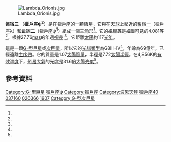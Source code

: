 {{Starbox begin
| name = 觜宿三（獵戶座φ<sup>2</sup>）
}}
{{Starbox image
|image=
{{Location mark
|image=Orion constellation map.svg|alt=|float=center|width=280
|label=|position=right
|mark=Red circle.svg|mark_width=8|mark_link=φ<sup>2</sup>
|x=570|y=230
}}
|caption=觜宿三在獵戶座中的位置（紅圈）
}}
{{Starbox observe
 | epoch = [[J2000.0|J2000.0]]
 | equinox = [[J2000.0|J2000.0]] ([[International_Celestial_Reference_System|ICRS]])
 | constell = [[獵戶座|獵戶座]]
 | 星官 = 觜 （[[觜宿|觜宿]]）
 | ra = {{RA|05|36|54.38819}}<ref name=vanLeeuwen2007/>
 | dec = {{DEC|+09|17|26.4096}}<ref name=vanLeeuwen2007/>
 | appmag_v = 4.081<ref name=Cousins1984/>
}}
{{Starbox character
 | class = G8 III-IV<ref name=Frasca2009/>
 | u-b = +0.618<ref name=Cousins1984/>
 | b-v = +0.966<ref name=Cousins1984/>
 | r-i = 
 | variable = 
}}
{{Starbox astrometry
 | radial_v = {{Val|+98.96|0.09}}<ref name=jofre2015/>
 | prop_mo_ra = +97.24<ref name=vanLeeuwen2007/>
 | prop_mo_dec = −305.57<ref name=vanLeeuwen2007/>
 | parallax = 27.76
 | p_error = 0.27
 | parallax_footnote = <ref name=vanLeeuwen2007/>
 | absmag_v = {{Val|+1.33|0.07}}<ref name=Charbonnel1998/>
}}
{{Starbox detail
 | source = <ref name=jofre2015/>
 | mass = {{Val|1.07|0.04}}
 | radius = {{Val|7.72|0.27}}
 | luminosity = 31.6
 | temperature = {{Val|4856|11|fmt=commas}}
 | gravity = {{Val|3.00|0.02}}
 | metal_fe = {{Val|−0.56|0.02}}
 | rotational_velocity = {{Val|1.91|0.53}}
 | rotation = 
 | age_gyr = {{Val|6.91|1.04}}
}}
{{Starbox catalog
 | names = [[拜耳命名法|獵戶座φ<sup>2</sup>]]、[[佛氏命名法|獵戶座40]]、 [[波恩星表|BD]]+09° 898、[[HD星表|HD]] 37160、[[HIP星表|HIP]] 26366、 [[亮星星表|HR]] 1907、[[SAO星表|SAO]] 112958<ref name=SIMBAD/>
}}
{{Starbox reference
 | Simbad=phi2+Ori
}}
{{Starbox end}}

[[File:Lambda_Orionis.jpg|thumb]]

'''觜宿三''' （'''獵戶座ψ<sup>2</sup>'''）是在[[獵戶座|獵戶座]]的一顆[[恆星|恆星]]，它與在[[天球|天球]]上鄰近的[[觜宿一|觜宿一]]（獵戶座λ）和[[觜宿二|觜宿二]]（獵戶座ψ<sup>1</sup>）組成一個三角形<ref name=Kaler2012/>。它的[[視星等|視星等]]是[[裸眼|裸眼]]可見的4.081等<ref name=Cousins1984/>。根據27.76[[毫秒|mas]]的年週[[恆星視差|視差]] <ref name=vanLeeuwen2007/>，它距離[[太陽|太陽]]約117[[光年|光年]]。

這是一顆[[恆星光譜#G型|G-型]][[巨星|巨星]]或[[次巨星|次巨星]]，所以它的[[恆星光譜|光譜類型]]為G8III-IV<ref name=Frasca2009/>，年齡為69億年，已經遠離[[主序星|主序帶]]。它的質量是1.07[[太陽質量|太陽質量]]，半徑是7.72[[太陽半徑|太陽半徑]]。在4,856K的[[有效溫度|有效溫度]]下，[[恆星大氣層|外層大氣]]的光度是31.6倍[[太陽光度|太陽光度]]<ref name=jofre2015/>。

== 參考資料 ==
{{reflist|refs=

<ref name=vanLeeuwen2007>{{citation
 | title=Validation of the new Hipparcos reduction
 | last1=van Leeuwen | first1=F.
 | journal=Astronomy and Astrophysics
 | volume=474 | issue=2 | pages=653–664 | date=2007
 | arxiv=0708.1752 | bibcode=2007A&A...474..653V
 | doi=10.1051/0004-6361:20078357 | postscript=. }}</ref>

<ref name=Kaler2012>{{citation | title=Phi-1 Orionis | last1=Kaler | first1=James B. | work=Stars | publisher=University of Illinois | date=February 10, 2012 | url=http://stars.astro.illinois.edu/sow/phi1ori.html | accessdate=2016-11-30 | postscript=. | archive-date=2020-10-02 | archive-url=https://web.archive.org/web/20201002235229/http://stars.astro.illinois.edu/sow/phi1ori.html | dead-url=no }}</ref>

<ref name=Frasca2009>{{citation
 | display-authors=1 | last1=Frasca | first1=A.
 | last2=Covino | first2=E. | last3=Spezzi | first3=L.
 | last4=Alcalá | first4=J. M. | last5=Marilli | first5=E.
 | last6=Fżrész | first6=G. | last7=Gandolfi | first7=D.
 | title=REM near-IR and optical photometric monitoring of pre-main sequence stars in Orion. Rotation periods and starspot parameters
 | journal=Astronomy and Astrophysics
 | volume=508 | issue=3 | pages=1313–1330 | date=December  2009
 | doi=10.1051/0004-6361/200913327 | bibcode=2009A&A...508.1313F
 | postscript=.  | arxiv=0911.0760}}</ref>

<ref name=Charbonnel1998>{{citation
 | title=Mixing processes during the evolution of red giants with moderate metal deficiencies: the role of molecular-weight barriers
 | display-authors=1 | last1=Charbonnel | first1=Corinne
 | last2=Brown | first2=Jeffery A. | last3=Wallerstein | first3=George
 | journal=Astronomy and Astrophysics
 | volume=332 | pages=204–214 | date=April 1998 | bibcode=1998A&A...332..204C
 | arxiv=astro-ph/9712207 | postscript=. }}</ref>

<ref name=jofre2015>{{citation
 | display-authors=1
 | last1=Jofré | first1=E.| last2=Petrucci| first2=R.
 | last3=Saffe| first3=C. | last4=Saker | first4=L.
 | last5=de la Villarmois | first5=E. Artur | last6=Chavero | first6=C.
 | last7= Gómez | first7=M. | last8= Mauas | first8=P. J. D.
 | title=Stellar parameters and chemical abundances of 223 evolved stars with and without planets
 | journal=Astronomy & Astrophysics
 | volume=574 | id=A50 | year=2015
 | bibcode= 2015A&A...574A..50J | doi=10.1051/0004-6361/201424474
 | postscript=. |arxiv = 1410.6422 | page=A50}}</ref>

<ref name=Cousins1984>{{citation
 | title=Standardization of Broadband Photometry of Equatorial Standards
 | last1=Cousins | first1=A. W. J.
 | journal=South African Astronomical Observatory Circulars
 | volume=8 | page=59 | year=1984
 | bibcode=1984SAAOC...8...59C
 | postscript=. }}</ref>

<ref name=SIMBAD>{{cite simbad
 | title=phi02 Ori
 | accessdate=2016-11-30 | postscript=. }}</ref>

}}

{{Stars of Orion|state=collapsed}}

[[Category:G-型巨星|Category:G-型巨星]]
[[Category:拜耳天體|獵戶座ψ]]
[[Category:獵戶座|Category:獵戶座]]
[[Category:波恩天體|Category:波恩天體]]
[[Category:佛氏天體|獵戶座40]]
[[Category:HD和HDE天體|037160]]
[[Category:HIP天體|026366]]
[[Category:HR天體|1907]]
[[Category:G-型次巨星|Category:G-型次巨星]]